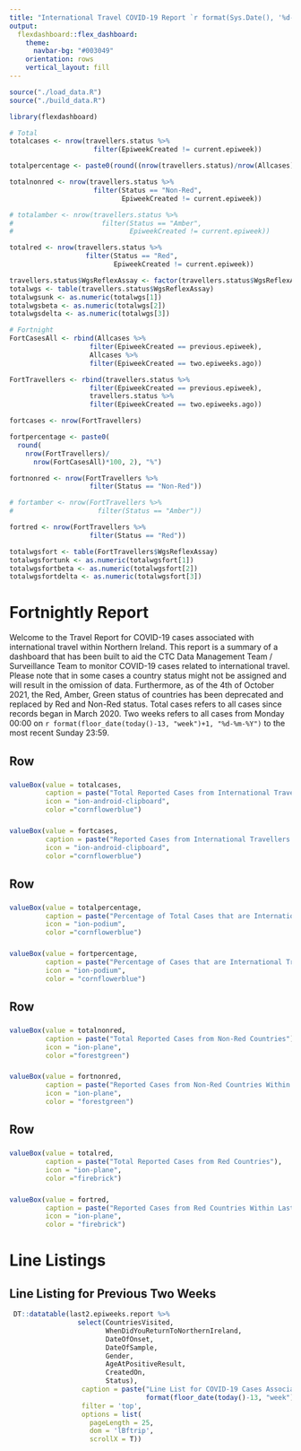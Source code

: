 ```yaml
---
title: "International Travel COVID-19 Report `r format(Sys.Date(), '%d-%m-%Y')`"
output: 
  flexdashboard::flex_dashboard:
    theme:
      navbar-bg: "#003049"
    orientation: rows
    vertical_layout: fill
---
```


```r
source("./load_data.R")
source("./build_data.R")
```

```r
library(flexdashboard)
```

```r
# Total
totalcases <- nrow(travellers.status %>% 
                     filter(EpiweekCreated != current.epiweek))

totalpercentage <- paste0(round((nrow(travellers.status)/nrow(Allcases))*100, 2), "%")

totalnonred <- nrow(travellers.status %>% 
                     filter(Status == "Non-Red",
                            EpiweekCreated != current.epiweek))

# totalamber <- nrow(travellers.status %>% 
#                      filter(Status == "Amber",
#                             EpiweekCreated != current.epiweek))

totalred <- nrow(travellers.status %>% 
                   filter(Status == "Red",
                          EpiweekCreated != current.epiweek)) 

travellers.status$WgsReflexAssay <- factor(travellers.status$WgsReflexAssay, levels = c("Unknown", "Beta", "Delta"))
totalwgs <- table(travellers.status$WgsReflexAssay)
totalwgsunk <- as.numeric(totalwgs[1])
totalwgsbeta <- as.numeric(totalwgs[2])
totalwgsdelta <- as.numeric(totalwgs[3])

# Fortnight
FortCasesAll <- rbind(Allcases %>% 
                    filter(EpiweekCreated == previous.epiweek), 
                    Allcases %>% 
                    filter(EpiweekCreated == two.epiweeks.ago))

FortTravellers <- rbind(travellers.status %>% 
                    filter(EpiweekCreated == previous.epiweek), 
                    travellers.status %>% 
                    filter(EpiweekCreated == two.epiweeks.ago))

fortcases <- nrow(FortTravellers)

fortpercentage <- paste0(
  round(
    nrow(FortTravellers)/
      nrow(FortCasesAll)*100, 2), "%")

fortnonred <- nrow(FortTravellers %>% 
                    filter(Status == "Non-Red"))

# fortamber <- nrow(FortTravellers %>% 
#                     filter(Status == "Amber"))

fortred <- nrow(FortTravellers %>% 
                    filter(Status == "Red")) 

totalwgsfort <- table(FortTravellers$WgsReflexAssay)
totalwgsfortunk <- as.numeric(totalwgsfort[1])
totalwgsfortbeta <- as.numeric(totalwgsfort[2])
totalwgsfortdelta <- as.numeric(totalwgsfort[3])
```

# Fortnightly Report

Welcome to the Travel Report for COVID-19 cases associated with international travel within Northern Ireland.
This report is a summary of a dashboard that has been built to aid the CTC Data Management Team / Surveillance Team to monitor COVID-19 cases related to international travel.
Please note that in some cases a country status might not be assigned and will result in the omission of data. Furthermore, as of the 4th of October 2021, the Red, Amber, Green status of countries has been deprecated and replaced by Red and Non-Red status. Total cases refers to all cases since records began in March 2020. Two weeks refers to all cases from Monday 00:00 on `r format(floor_date(today()-13, "week")+1, "%d-%m-%Y")` to the most recent Sunday 23:59.

Row 
--------------------------------------

### 
```r
valueBox(value = totalcases,
         caption = paste("Total Reported Cases from International Travellers as of ", format(Sys.Date()-1, "%d-%m-%Y")),
         icon = "ion-android-clipboard", 
         color ="cornflowerblue")
```

### 
```r
valueBox(value = fortcases,
         caption = paste("Reported Cases from International Travellers Within Last Two Weeks"),
         icon = "ion-android-clipboard", 
         color ="cornflowerblue")
``` 

Row 
--------------------------------------

### 
```r
valueBox(value = totalpercentage,
         caption = paste("Percentage of Total Cases that are International Travellers"),
         icon = "ion-podium", 
         color ="cornflowerblue")
```

### 
```r
valueBox(value = fortpercentage,
         caption = paste("Percentage of Cases that are International Travellers Within Last Two Weeks"),
         icon = "ion-podium", 
         color = "cornflowerblue")
```

Row 
--------------------------------------

### 
```r
valueBox(value = totalnonred,
         caption = paste("Total Reported Cases from Non-Red Countries"),
         icon = "ion-plane", 
         color ="forestgreen")
```

### 
```r
valueBox(value = fortnonred,
         caption = paste("Reported Cases from Non-Red Countries Within Last Two Weeks"),
         icon = "ion-plane", 
         color = "forestgreen")
```


Row 
--------------------------------------

### 
```r
valueBox(value = totalred,
         caption = paste("Total Reported Cases from Red Countries"),
         icon = "ion-plane", 
         color ="firebrick")
```

### 
```r
valueBox(value = fortred,
         caption = paste("Reported Cases from Red Countries Within Last Two Weeks"),
         icon = "ion-plane", 
         color = "firebrick")
```

# Line Listings

## Line Listing for Previous Two Weeks

```r
 DT::datatable(last2.epiweeks.report %>% 
                 select(CountriesVisited,
                        WhenDidYouReturnToNorthernIreland,
                        DateOfOnset,
                        DateOfSample,
                        Gender,
                        AgeAtPositiveResult,
                        CreatedOn,
                        Status),
                  caption = paste("Line List for COVID-19 Cases Associated with International Travellers in Northern Ireland within NI from", 
                                  format(floor_date(today()-13, "week")+1, "%d-%m-%Y"), "to the most recent Sunday 23:59"),
                  filter = 'top',
                  options = list(
                    pageLength = 25,
                    dom = 'lBftrip',
                    scrollX = T))
```

